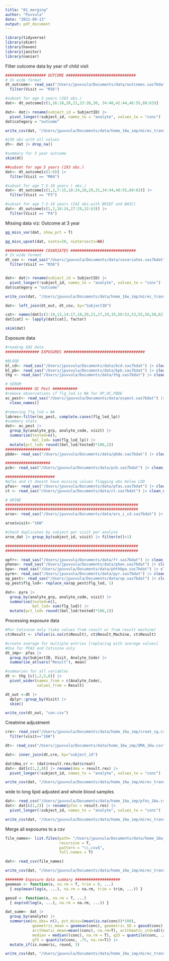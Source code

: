 ```yaml
---
title: "01_merging"
author: "Puvvula"
date: "2022-09-13"
output: pdf_document
---
```


```r
library(tidyverse)
library(skimr)
library(haven)
library(janitor)
library(naniar)

```

Filter outcome data by year of child visit
```r
################## OUTCOME ###############################
# In wide format
dt_outcome<- read_sas("/Users/jpuvvula/Documents/data/outcomes.sas7bdat")|> 
  filter(Visit == "M36")

#subset for age 3 years (263 obs.)
dat<- dt_outcome[c(1,16:18,20,21,23:26,30, 34:40,42:44,46:55,60:63)] 

dat<- dat|> rename(subject_id = SubjectID) |>
  pivot_longer(!subject_id, names_to = "analyte", values_to = "conc")
dat$category = "outcome"

write_csv(dat, "/Users/jpuvvula/Documents/data/home_16w_imp/mirec_transf/outcome.csv")

#236 obs with all values
dt<- dat |> drop_na()

#summary for 3 year outcome
skim(dt)

##subset for age 5 years (193 obs.)
dat<- dt_outcome[c(1:6)] |> 
  filter(Visit == "M60")

#subset for age 7.5-10 years ( obs.)
dat<- dt_outcome[c(1,2,7:15,18:24,28,29,31,34:44,46:55,60:63)] |> 
  filter(Visit == "P3")

#subset for age 7.5-10 years (242 obs.with BRIEF and BASC)
dat<- dt_outcome[c(1,2,18:24,27:29,32:63)] |> 
  filter(Visit == "P4")
```

Missing data viz: Outcome at 3 year
```r
gg_miss_var(dat, show_pct = T)

gg_miss_upset(dat, nsets=20, nintersects=NA)
```



```r
################# COVARIATES #############################
# In wide format
dt_cov <- read_sas("/Users/jpuvvula/Documents/data/covariates.sas7bdat") |> 
  filter(Visit == "M36")


dat<- dat|> rename(subject_id = SubjectID) |>
  pivot_longer(!subject_id, names_to = "analyte", values_to = "conc")
dat$category = "outcome"

write_csv(dat, "/Users/jpuvvula/Documents/data/home_16w_imp/mirec_transf/outcome.csv")

dat<- left_join(dt_out, dt_cov, by="SubjectID")

cat<- names(dat[c(2:10,12,14:17,18,20,21,27,29,35,50:52,53,55,56,58,62,64,65)])
dat[cat] <- lapply(dat[cat], factor)

skim(dat)
```

Exposure data
```r
#reading SAS data
############### EXPOSURES ####################################

#BLOOD
bl_cd<- read_sas("/Users/jpuvvula/Documents/data/bcd.sas7bdat") |> clean_names()
bl_pb<- read_sas("/Users/jpuvvula/Documents/data/bpb.sas7bdat") |> clean_names()
thg <- read_sas("/Users/jpuvvula/Documents/data/thg.sas7bdat") |> clean_names()

# SERUM
############ OC Pest ###########
#remove observations if flg_lod is NA for OP,OC,PBDE
oc_pest<- read_sas("/Users/jpuvvula/Documents/data/ocpest.sas7bdat") |> 
  clean_names() 

#removing flg_lod = NA
labres<-filter(oc_pest, complete.cases(flg_lod_lp))
#summary stats
dat<- oc_pest |>
  group_by(analyte_grp, analyte_code, visit) |>
  summarise(tested=n(),
            bel_lod= sum(flg_lod_lp)) |>
  mutate(pct_lod= round((bel_lod/tested)*100,2))
####################
pbde<- read_sas("/Users/jpuvvula/Documents/data/pbde.sas7bdat") |> clean_names()

####################
pcb<- read_sas("/Users/jpuvvula/Documents/data/pcb.sas7bdat") |> clean_names()

######################
#pfas and ct doesnt have missing values flagging obs below LOD
pfas<- read_sas("/Users/jpuvvula/Documents/data/pfas.sas7bdat") |> clean_names()
ct <- read_sas("/Users/jpuvvula/Documents/data/ct.sas7bdat") |> clean_names()

# URINE
###########################################################
###########################################################
arse<- read_sas("/Users/jpuvvula/Documents/data/ars_i_cd.sas7bdat") |> clean_names()

arse$visit<-"16W" 

#check duplicates by subject per visit per analyte
arse_dat |> group_by(subject_id, visit) |> filter(n()>1)

###########################################################
###########################################################

opfr<- read_sas("/Users/jpuvvula/Documents/data/fr.sas7bdat") |> clean_names()
pheno<- read_sas("/Users/jpuvvula/Documents/data/phen.sas7bdat") |> clean_names()
bpa<- read_sas("/Users/jpuvvula/Documents/data/phthbpa.sas7bdat") |> clean_names()
pyre<- read_sas("/Users/jpuvvula/Documents/data/pyr.sas7bdat") |> clean_names()
op_pest<- read_sas("/Users/jpuvvula/Documents/data/op.sas7bdat") |> clean_names()
op_pest$flg_lod<- replace_na(op_pest$flg_lod, 1)
```

```r
dat<- pyre |>
  group_by(analyte_grp, analyte_code, visit) |>
  summarise(tested=n(),
            bel_lod= sum(flg_lod)) |>
  mutate(pct_lod= round((bel_lod/tested)*100,2))
```

Processing exposure data
```r
#For Cotinine only (take values from result or from result machine)
ct$Result <- ifelse(is.na(ct$Result), ct$Result_Machine, ct$Result)

#create average for multiple entries [replacing with average values]
#Use for PFAS and Cotinine only
dt_imp<- pfas |> 
  group_by(SubjectID, Visit, Analyte_Code) |>
  summarise_at(vars("Result"), mean)

#summaries for all variables
dt <- thg [c(1,2,5,6)] |>
  pivot_wider(names_from = c(Analyte_Code),
              values_from = Result)

dt_out <-dt |> 
  dplyr::group_by(Visit) |>
  skim()

write_csv(dt_out, "con.csv")
```

Creatnine adjustment  
```r
cre<- read_csv("/Users/jpuvvula/Documents/data/home_16w_imp/creat_sg.csv") |>
  filter(visit=="16W")

dt<- read_csv("/Users/jpuvvula/Documents/data/home_16w_imp/DMA_16w.csv") 

dat<- inner_join(dt,cre, by="subject_id")

dat$dma_cr <- (dat$result.res/dat$creat)
dat<- dat[c(1,2,8)] |> rename(dma = result.res) |>
  pivot_longer(!subject_id, names_to = "analyte", values_to = "conc")

write_csv(dat, "/Users/jpuvvula/Documents/data/home_16w_imp/mirec_transf/dmaa.csv")

```

wide to long lipid adjusted and whole blood samples
```r
dat<- read_csv("/Users/jpuvvula/Documents/data/home_16w_imp/pfos_16w.csv") 
dat<- dat[c(1,2)] |> rename(pfos = result.res) |>
  pivot_longer(!subject_id, names_to = "analyte", values_to = "conc")

write_csv(dat, "/Users/jpuvvula/Documents/data/home_16w_imp/mirec_transf/pfos.csv")
```

Merge all exposures to a csv
```r
file_names<- list.files(path= "/Users/jpuvvula/Documents/data/home_16w_imp/mirec_transf/",
                        recursive = T,
                        pattern = "\\.csv$",
                        full.names = T)

dat<- read_csv(file_names)

write_csv(dat, "/Users/jpuvvula/Documents/data/home_16w_imp/mirec_transf/home_exp_fin.csv")

######## Exposure data summary ####################
geomean <- function(x, na.rm = T, trim = 0, ...) 
  { exp(mean(log(x, ...), na.rm = na.rm, trim = trim, ...)) }

geosd <- function(x, na.rm = T, ...)
  { exp(sd(log(x, ...), na.rm = na.rm, ...)) }

dat_summ<- dat |> 
  group_by(analyte) |>
  summarise(no_obs= n(), pct_miss=(mean(is.na(conc))*100),
            geometric_mean = geomean(conc), geometric_SD = geosd(conc),
            arithmatic_mean=mean((conc), na.rm=T), arithmatic_std=sd((conc), na.rm = T),
            median = median((conc), na.rm = T), q25 = quantile(conc, .25, na.rm=T),
            q75 = quantile(conc, .75, na.rm=T)) |>
  mutate_if(is.numeric, round, 3)

write_csv(dat, "/Users/jpuvvula/Documents/data/home_16w_imp/mirec_transf/exp_fin_summary.csv")
```

